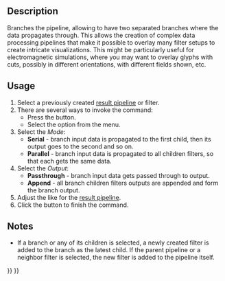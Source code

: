 <languages/>

{{Docnav
|[[FEM_PostPipelineFromResult|Post Pipeline From Result]]
|[[FEM_PostFilterWarp|Warp Filter]]
|[[FEM_Workbench|FEM]]
|IconL=FEM_PostPipelineFromResult.svg
|IconR=FEM_PostFilterWarp.svg
|IconC=Workbench_FEM.svg
}}

{{GuiCommand
|Name=FEM PostBranchFilter
|MenuLocation=Results → Pipeline Branch
|Workbenches=[[FEM_Workbench|FEM]]
|Version=1.1
|SeeAlso=[[Std_Refresh|Std Refresh]], [[FEM_PostCreateFunctions|FEM Filter functions]]
}}

==Description==

Branches the pipeline, allowing to have two separated branches where the data propagates through. This allows the creation of complex data processing pipelines that make it possible to overlay many filter setups to create intricate visualizations. This might be particularly useful for electromagnetic simulations, where you may want to overlay glyphs with cuts, possibly in different orientations, with different fields shown, etc.

==Usage==

# Select a previously created [[FEM_PostPipelineFromResult|result pipeline]] or filter.
# There are several ways to invoke the command:
#* Press the {{Button|[[Image:FEM_PostBranchFilter.svg|16px]] [[FEM_PostBranchFilter|Pipeline Branch]]}} button.
#* Select the {{MenuCommand|Results → [[Image:FEM_PostBranchFilter.svg|16px]] Pipeline Branch}} option from the menu.
# Select the ''Mode'':
#* '''Serial''' - branch input data is propagated to the first child, then its output goes to the second and so on.
#* '''Parallel''' - branch input data is propagated to all children filters, so that each gets the same data.
# Select the ''Output'':
#* '''Passthrough''' - branch input data gets passed through to output.
#* '''Append''' - all branch children filters outputs are appended and form the branch output.
# Adjust the {{MenuCommand|Result display options}} like for the [[FEM_PostPipelineFromResult|result pipeline]].
# Click the {{Button|OK}} button to finish the command.

==Notes==

* If a branch or any of its children is selected, a newly created filter is added to the branch as the latest child. If the parent pipeline or a neighbor filter is selected, the new filter is added to the pipeline itself.


{{Docnav
|[[FEM_PostPipelineFromResult|Post Pipeline From Result]]
|[[FEM_PostFilterWarp|Warp Filter]]
|[[FEM_Workbench|FEM]]
|IconL=FEM_PostPipelineFromResult.svg
|IconR=FEM_PostFilterWarp.svg
|IconC=Workbench_FEM.svg
}}

{{FEM_Tools_navi{{#translation:}}}}
{{Userdocnavi{{#translation:}}}}
